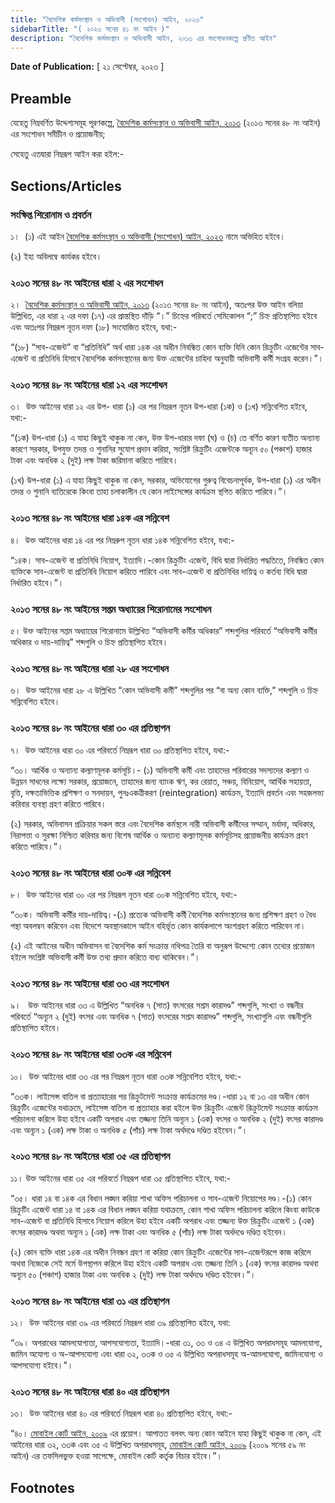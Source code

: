 ```yaml
---
title: "বৈদেশিক কর্মসংস্থান ও অভিবাসী (সংশোধন) আইন, ২০২৩"
sidebarTitle: "( ২০২৩ সনের ৪১ নং আইন )"
description: "বৈদেশিক কর্মসংস্থান ও অভিবাসী আইন, ২০১৩ এর সংশোধনকল্পে প্রণীত আইন"
---
```


**Date of Publication:** [ ২১ সেপ্টেম্বর, ২০২৩ ]

## Preamble

যেহেতু নিম্নবর্ণিত উদ্দেশ্যসমূহ পূরণকল্পে, [বৈদেশিক কর্মসংস্থান ও অভিবাসী আইন, ২০১৩](/act-1131.html "বৈদেশিক কর্মসংস্থান ও অভিবাসী আইন, ২০১৩") (২০১৩ সনের ৪৮ নং আইন) এর সংশোধন সমীচীন ও প্রয়োজনীয়;

সেহেতু এতদ্বারা নিম্নরূপ আইন করা হইল:-

## Sections/Articles

### সংক্ষিপ্ত শিরোনাম ও প্রবর্তন

১।  (১) এই আইন [বৈদেশিক কর্মসংস্থান ও অভিবাসী (সংশোধন) আইন, ২০২৩](/act-1459.html "বৈদেশিক কর্মসংস্থান ও অভিবাসী (সংশোধন) আইন, ২০২৩") নামে অভিহিত হইবে।

(২) ইহা অবিলম্বে কার্যকর হইবে।

### ২০১৩ সনের ৪৮ নং আইনের ধারা ২ এর সংশোধন

২।  [বৈদেশিক কর্মসংস্থান ও অভিবাসী আইন, ২০১৩](/act-1131.html "বৈদেশিক কর্মসংস্থান ও অভিবাসী আইন, ২০১৩") (২০১৩ সনের ৪৮ নং আইন), অতঃপর উক্ত আইন বলিয়া উল্লিখিত, এর ধারা ২ এর দফা (১৭) এর প্রান্তস্থিত দাঁড়ি “।” চিহ্নের পরিবর্তে সেমিকোলন “;” চিহ্ন প্রতিস্থাপিত হইবে এবং অতঃপর নিম্নরূপ নূতন দফা (১৮) সংযোজিত হইবে, যথা:-

“(১৮) “সাব-এজেন্ট” বা “প্রতিনিধি” অর্থ ধারা ১৪ক এর অধীন নিবন্ধিত কোন ব্যক্তি যিনি কোন রিক্রুটিং এজেন্টের সাব-এজেন্ট বা প্রতিনিধি হিসাবে বৈদেশিক কর্মসংস্থানের জন্য উক্ত এজেন্টের চাহিদা অনুযায়ী অভিবাসী কর্মী সংগ্রহ করেন।”।

### ২০১৩ সনের ৪৮ নং আইনের ধারা ১২ এর সংশোধন

৩।  উক্ত আইনের ধারা ১২ এর উপ- ধারা (১) এর পর নিম্নরূপ নূতন উপ-ধারা (১ক) ও (১খ) সন্নিবেশিত হইবে, যথা:-

“(১ক) উপ-ধারা (১) এ যাহা কিছুই থাকুক না কেন, উক্ত উপ-ধারার দফা (ঘ) ও (চ) তে বর্ণিত কারণ ব্যতীত অন্যান্য কারণে সরকার, উপযুক্ত তদন্ত ও শুনানির সুযোগ প্রদান করিয়া, সংশ্লিষ্ট রিক্রুটিং এজেন্টকে অন্যূন ৫০ (পঞ্চাশ) হাজার টাকা এবং অনধিক ২ (দুই) লক্ষ টাকা জরিমানা করিতে পারিবে।

(১খ) উপ-ধারা (১) এ যাহা কিছুই থাকুক না কেন, সরকার, অভিযোগের গুরুত্ব বিবেচনাপূর্বক, উপ-ধারা (১) এর অধীন তদন্ত ও শুনানি ব্যতিরেকে কিংবা তাহা চলাকালীন যে কোন লাইসেন্সের কার্যক্রম স্থগিত করিতে পারিবে।”।

### ২০১৩ সনের ৪৮ নং আইনের ধারা ১৪ক এর সন্নিবেশ

৪।  উক্ত আইনের ধারা ১৪ এর পর নিম্নরুপ নূতন ধারা ১৪ক সন্নিবেশিত হইবে, যথা:-

“১৪ক। সাব-এজেন্ট বা প্রতিনিধি নিয়োগ, ইত্যাদি।-কোন রিক্রুটিং এজেন্ট, বিধি দ্বারা নির্ধারিত পদ্ধতিতে, নিবন্ধিত কোন ব্যক্তিকে সাব-এজেন্ট বা প্রতিনিধি নিয়োগ করিতে পারিবে এবং সাব-এজেন্ট বা প্রতিনিধির দায়িত্ব ও কর্তব্য বিধি দ্বারা নির্ধারিত হইবে।”।

### ২০১৩ সনের ৪৮ নং আইনের সপ্তম অধ্যায়ের শিরোনামের সংশোধন

৫। উক্ত আইনের সপ্তম অধ্যায়ের শিরোনামে উল্লিখিত “অভিবাসী কর্মীর অধিকার” শব্দগুলির পরিবর্তে “অভিবাসী কর্মীর অধিকার ও দায়-দায়িত্ব” শব্দগুলি ও চিহ্ন প্রতিস্থাপিত হইবে।

### ২০১৩ সনের ৪৮ নং আইনের ধারা ২৮ এর সংশোধন

৬।  উক্ত আইনের ধারা ২৮ এ উল্লিখিত “কোন অভিবাসী কর্মী” শব্দগুলির পর “বা অন্য কোন ব্যক্তি,” শব্দগুলি ও চিহ্ন সন্নিবেশিত হইবে।

### ২০১৩ সনের ৪৮ নং আইনের ধারা ৩০ এর প্রতিস্থাপন

৭।  উক্ত আইনের ধারা ৩০ এর পরিবর্তে নিম্নরূপ ধারা ৩০ প্রতিস্থাপিত হইবে, যথা:-

“৩০। আর্থিক ও অন্যান্য কল্যাণমূলক কর্মসূচি।- (১) অভিবাসী কর্মী এবং তাহাদের পরিবারের সদস্যদের কল্যাণ ও উন্নয়ন সাধনের লক্ষ্যে সরকার, প্রয়োজনে, তাহাদের জন্য ব্যাংক ঋণ, কর রেয়াত, সঞ্চয়, বিনিয়োগ, আর্থিক সহায়তা, বৃত্তি, দক্ষতাভিত্তিক প্রশিক্ষণ ও সনদায়ন, পুনঃএকত্রীকরণ (reintegration) কার্যক্রম, ইত্যাদি প্রবর্তন এবং সহজলভ্য করিবার ব্যবস্থা গ্রহণ করিতে পারিবে।

(২) সরকার, অভিবাসন প্রক্রিয়ার সকল স্তরে এবং বৈদেশিক কর্মস্থলে নারী অভিবাসী কর্মীদের সম্মান, মর্যাদা, অধিকার, নিরাপত্তা ও সুরক্ষা নিশ্চিত করিবার জন্য বিশেষ আর্থিক ও অন্যান্য কল্যাণমূলক কর্মসূচিসহ প্রয়োজনীয় কার্যক্রম গ্রহণ করিতে পারিবে।”।

### ২০১৩ সনের ৪৮ নং আইনের ধারা ৩০ক এর সন্নিবেশ

৮।  উক্ত আইনের ধারা ৩০ এর পর নিম্নরূপ নূতন ধারা ৩০ক সন্নিবেশিত হইবে, যথা:-

“৩০ক। অভিবাসী কর্মীর দায়-দায়িত্ব।-(১) প্রত্যেক অভিবাসী কর্মী বৈদেশিক কর্মসংস্থানের জন্য প্রশিক্ষণ গ্রহণ ও বৈধ পন্থা অবলম্বন করিবেন এবং বিদেশে অবস্থানকালে আইন বহির্ভূত কোন কার্যকলাপে অংশগ্রহণ করিতে পারিবেন না।

(২) এই আইনের অধীন অভিবাসন বা বৈদেশিক কর্ম সংক্রান্ত নথিপত্র তৈরি বা অনুরূপ উদ্দেশ্যে কোন তথ্যের প্রয়োজন হইলে সংশ্লিষ্ট অভিবাসী কর্মী উক্ত তথ্য প্রদান করিতে বাধ্য থাকিবেন।”।

### ২০১৩ সনের ৪৮ নং আইনের ধারা ৩৩ এর সংশোধন

৯।   উক্ত আইনের ধারা ৩৩ এ উল্লিখিত “অনধিক ৭ (সাত) বৎসরের সশ্রম কারাদণ্ড” শব্দগুলি, সংখ্যা ও বন্ধনীর পরিবর্তে “অন্যূন ২ (দুই) বৎসর এবং অনধিক ৭ (সাত) বৎসরের সশ্রম কারাদণ্ড” শব্দগুলি, সংখ্যাগুলি এবং বন্ধনীগুলি প্রতিস্থাপিত হইবে।

### ২০১৩ সনের ৪৮ নং আইনের ধারা ৩৩ক এর সন্নিবেশ

১০।  উক্ত আইনের ধারা ৩৩ এর পর নিম্নরূপ নূতন ধারা ৩৩ক সন্নিবেশিত হইবে, যথা:-

“৩৩ক। লাইসেন্স বাতিল বা প্রত্যাহারের পর রিক্রুটমেন্ট সংক্রান্ত কার্যক্রমের দণ্ড।-ধারা ১২ বা ১৩ এর অধীন কোন রিক্রুটিং এজেন্টের যথাক্রমে, লাইসেন্স বাতিল বা প্রত্যাহার করা হইলে উক্ত রিক্রুটিং এজেন্ট রিক্রুটমেন্ট সংক্রান্ত কার্যক্রম পরিচালনা করিলে উহা হইবে একটি অপরাধ এবং তজ্জন্য তিনি অন্যূন ১ (এক) বৎসর ও অনধিক ২ (দুই) বৎসর কারাদণ্ড এবং অন্যূন ১ (এক) লক্ষ টাকা ও অনধিক ৫ (পাঁচ) লক্ষ টাকা অর্থদণ্ডে দণ্ডিত হইবেন।”।

### ২০১৩ সনের ৪৮ নং আইনের ধারা ৩৫ এর প্রতিস্থাপন

১১। উক্ত আইনের ধারা ৩৫ এর পরিবর্তে নিম্নরূপ ধারা ৩৫ প্রতিস্থাপিত হইবে, যথা:-

“৩৫। ধারা ১৪ বা ১৪ক এর বিধান লঙ্ঘন করিয়া শাখা অফিস পরিচালনা ও সাব-এজেন্ট নিয়োপের দণ্ড।-(১) কোন রিক্রুটিং এজেন্ট ধারা ১৪ বা ১৪ক এর বিধান লঙ্ঘন করিয়া যথাক্রমে, কোন শাখা অফিস পরিচালনা করিলে কিংবা কাউকে সাব-এজেন্ট বা প্রতিনিধি হিসাবে নিয়োগ করিলে উহা হইবে একটি অপরাধ এবং তজ্জন্য উক্ত রিক্রুটিং এজেন্ট ১ (এক) বৎসর কারাদণ্ড অথবা অন্যূন ১ (এক) লক্ষ টাকা এবং অনধিক ৫ (পাঁচ) লক্ষ টাকা অর্থদণ্ডে দণ্ডিত হইবেন।

(২) কোন ব্যক্তি ধারা ১৪ক এর অধীন নিবন্ধন গ্রহণ না করিয়া কোন রিক্রুটিং এজেন্টের সাব-এজেন্টরূপে কাজ করিলে অথবা নিজেকে সেই মর্মে উপস্থাপন করিলে উহা হইবে একটি অপরাধ এবং তজ্জন্য তিনি ১ (এক) বৎসর কারাদণ্ড অথবা অন্যূন ৫০ (পঞ্চাশ) হাজার টাকা এবং অনধিক ২ (দুই) লক্ষ টাকা অর্থদণ্ডে দণ্ডিত হইবেন।”।

### ২০১৩ সনের ৪৮ নং আইনের ধারা ৩১ এর প্রতিস্থাপন

১২।  উক্ত আইনের ধারা ৩৯ এর পরিবর্তে নিম্নরূপ ধারা ৩৯ প্রতিস্থাপিত হইবে, যথা:

“৩৯। অপরাধের আমলযোগ্যতা, আপসযোগ্যতা, ইত্যাদি।-ধারা ৩১, ৩৩ ও ৩৪ এ উল্লিখিত অপরাধসমূহ আমলযোগ্য, জামিন অযোগ্য ও অ-আপসযোগ্য এবং ধারা ৩২, ৩৩ক ও ৩৫ এ উল্লিখিত অপরাধসমূহ অ-আমলযোগ্য, জামিনযোগ্য ও আপসযোগ্য হইবে।”।

### ২০১৩ সনের ৪৮ নং আইনের ধারা ৪০ এর প্রতিস্থাপন

১৩।  উক্ত আইনের ধারা ৪০ এর পরিবর্তে নিম্নরূপ ধারা ৪০ প্রতিস্থাপিত হইবে, যথা:-

“৪০। [মোবাইল কোর্ট আইন, ২০০৯](/act-1025.html "মোবাইল কোর্ট আইন, ২০০৯") এর প্রয়োগ। আপাতত বলবৎ অন্য কোন আইনে যাহা কিছুই থাকুক না কেন, এই আইনের ধারা ৩২, ৩৩ক এবং ৩৫ এ উল্লিখিত অপরাধসমূহ, [মোবাইল কোর্ট আইন, ২০০৯](/act-1025.html "মোবাইল কোর্ট আইন, ২০০৯") (২০০৯ সনের ৫৯ নং আইন) এর তফসিলভুক্ত হওয়া সাপেক্ষে, মোবাইল কোর্ট কর্তৃক বিচার হইবে।”।

## Footnotes
